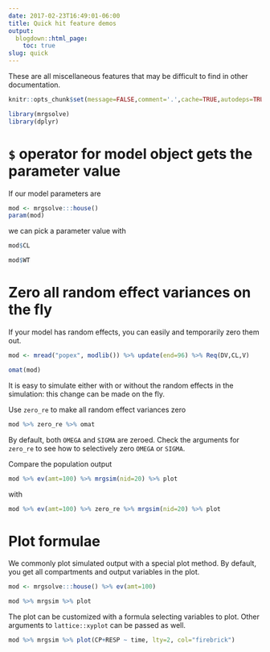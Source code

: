 ```yaml
---
date: 2017-02-23T16:49:01-06:00
title: Quick hit feature demos
output: 
  blogdown::html_page:
    toc: true
slug: quick
---
```


These are all miscellaneous features that may be difficult to find in other documentation.


```r
knitr::opts_chunk$set(message=FALSE,comment='.',cache=TRUE,autodeps=TRUE)
```

```r
library(mrgsolve)
library(dplyr)
```


# `$` operator for model object gets the parameter value

If our model parameters are
```r
mod <- mrgsolve:::house()
param(mod)
```

we can pick a parameter value with
```r
mod$CL

mod$WT
```




# Zero all random effect variances on the fly

If your model has random effects, you can easily and temporarily zero them out. 
```r
mod <- mread("popex", modlib()) %>% update(end=96) %>% Req(DV,CL,V)

omat(mod)
```

It is easy to simulate either with or without the random effects in the simulation: this change can be made on the fly.

Use `zero_re` to make all random effect variances zero
```r
mod %>% zero_re %>% omat
```

By default, both `OMEGA` and `SIGMA` are zeroed.  Check the arguments for `zero_re` to see how to selectively zero `OMEGA` or `SIGMA`.

Compare the population output 

```r
mod %>% ev(amt=100) %>% mrgsim(nid=20) %>% plot
```

with 

```r
mod %>% ev(amt=100) %>% zero_re %>% mrgsim(nid=20) %>% plot
```




# Plot formulae
We commonly plot simulated output with a special plot method.  By default, you get all
compartments and output variables in the plot.

```r
mod <- mrgsolve:::house() %>% ev(amt=100)

mod %>% mrgsim %>% plot
```


The plot can be customized with a formula selecting variables to plot. Other arguments 
to `lattice::xyplot` can be passed as well.
```r
mod %>% mrgsim %>% plot(CP+RESP ~ time, lty=2, col="firebrick")
```


